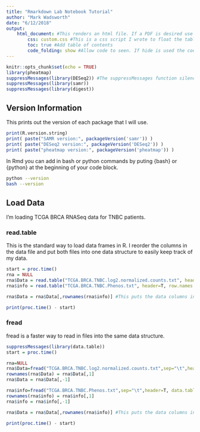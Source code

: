```yaml
---
title: "Rmarkdown Lab Notebook Tutorial"
author: "Mark Wadsworth"
date: "6/12/2018"
output: 
    html_document: #This renders an html file. If a PDF is desired use pdf_document
        css: custom.css #This is a css script I wrote to float the table of contents a the top left corner of the document 
        toc: true #Add table of contents
        code_folding: show #Allow code to seen. If hide is used the code is hidden. It can be toggled by clicking the hide/show button
---
```


```r
knitr::opts_chunk$set(echo = TRUE)
library(pheatmap)
suppressMessages(library(DESeq2)) #The suppressMessages function silences any std out and std err produced by the loading of the package
suppressMessages(library(samr))
suppressMessages(library(digest))
```

## Version Information

This prints out the version of each package that I will use.

```r
print(R.version.string)
print( paste("SAMR version:", packageVersion('samr')) )
print( paste("DESeq2 version:", packageVersion('DESeq2')) )
print( paste("pheatmap version:", packageVersion('pheatmap')) )
```

In Rmd you can add in bash or python commands by puting {bash} or {python} at the beginning of your code block.

```bash
python --version
bash --version
```

## Load Data

I'm loading TCGA BRCA RNASeq data for TNBC patients.

### read.table

This is the standard way to load data frames in R. I reorder the columns in the data file and put both files into one data structure to easily keep track of my data.

```r
start = proc.time()
rna = NULL
rna$Data = read.table("TCGA.BRCA.TNBC.log2.normalized.counts.txt", header=T, row.names = 1, sep="\t") #reads in the normalized counts data frame
rna$info = read.table("TCGA.BRCA.TNBC.Phenos.txt", header=T, row.names = 1, sep="\t") #reads in the sample phenotype data frame

rna$Data = rna$Data[,rownames(rna$info)] #This puts the data columns in the same order as the sample info file rows.

print(proc.time() - start)
```

### fread

fread is a faster way to read in files into the same data structure. 

```r
suppressMessages(library(data.table))
start = proc.time()

rna=NULL
rna$Data=fread("TCGA.BRCA.TNBC.log2.normalized.counts.txt",sep="\t",header=T, data.table = F)
rownames(rna$Data) = rna$Data[,1]
rna$Data = rna$Data[,-1]

rna$info=fread("TCGA.BRCA.TNBC.Phenos.txt",sep="\t",header=T, data.table = F)
rownames(rna$info) = rna$info[,1]
rna$info = rna$info[,-1]

rna$Data = rna$Data[,rownames(rna$info)] #This puts the data columns in the same order as the sample info file rows.

print(proc.time() - start)
```


